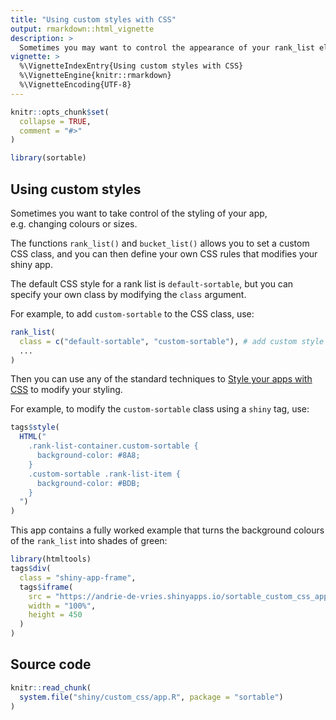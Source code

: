 ```yaml
---
title: "Using custom styles with CSS"
output: rmarkdown::html_vignette
description: >
  Sometimes you may want to control the appearance of your rank_list elements, and override the default CSS classes.
vignette: >
  %\VignetteIndexEntry{Using custom styles with CSS}
  %\VignetteEngine{knitr::rmarkdown}
  %\VignetteEncoding{UTF-8}
---
```


```r
knitr::opts_chunk$set(
  collapse = TRUE,
  comment = "#>"
)
```

```r
library(sortable)
```

## Using custom styles

Sometimes you want to take control of the styling of your app, e.g. changing colours or sizes.

The functions `rank_list()` and `bucket_list()` allows you to set a custom CSS class, and you can then define your own CSS rules that modifies your shiny app.

The default CSS style for a rank list is `default-sortable`, but you can specify your own class by modifying the `class` argument.

For example, to add `custom-sortable` to the CSS class, use:

```r
rank_list(
  class = c("default-sortable", "custom-sortable"), # add custom style
  ...
)
```

Then you can use any of the standard techniques to [Style your apps with CSS](https://shiny.rstudio.com/articles/css.html) to modify your styling.

For example, to modify the `custom-sortable` class using a `shiny` tag, use:

```r
tags$style(
  HTML("
    .rank-list-container.custom-sortable {
      background-color: #8A8;
    }
    .custom-sortable .rank-list-item {
      background-color: #BDB;
    }
  ")
)
```

This app contains a fully worked example that turns the background colours of the `rank_list` into shades of green:


```r
library(htmltools)
tags$div(
  class = "shiny-app-frame",
  tags$iframe(
    src = "https://andrie-de-vries.shinyapps.io/sortable_custom_css_app/",
    width = "100%",
    height = 450
  )
)
```



## Source code

```r
knitr::read_chunk(
  system.file("shiny/custom_css/app.R", package = "sortable")
)
```

```r
```

